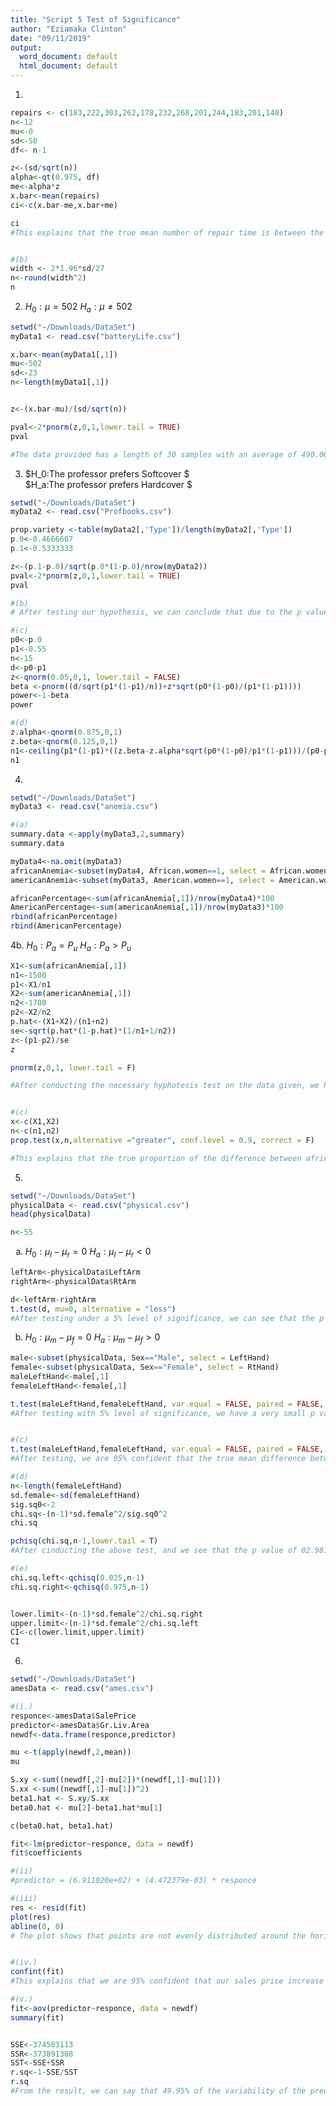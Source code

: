 ```yaml
---
title: "Script 5 Test of Significance"
author: "Eziamaka Clinton"
date: "09/11/2019"
output:
  word_document: default
  html_document: default
---
```

1.
```r
repairs <- c(183,222,303,262,178,232,268,201,244,183,201,140)
n<-12
mu<-0
sd<-50
df<- n-1

z<-(sd/sqrt(n))
alpha<-qt(0.975, df)
me<-alpha*z
x.bar<-mean(repairs)
ci<-c(x.bar-me,x.bar+me)

ci
#This explains that the true mean number of repair time is between the intervals 186.3148 and 249.8518


#(b)
width <- 2*1.96*sd/27
n<-round(width^2)
n

```

2.
$H_0:\mu=502$
$H_a:\mu\ne502$
```r
setwd("~/Downloads/DataSet")
myData1 <- read.csv("batteryLife.csv")

x.bar<-mean(myData1[,1])
mu<-502
sd<-23
n<-length(myData1[,1])


z<-(x.bar-mu)/(sd/sqrt(n))

pval<-2*pnorm(z,0,1,lower.tail = TRUE)
pval

#The data provided has a length of 30 samples with an average of 490.0667 and after conducling my hypothesis test at 5% level of significance,we have a pvalue of 0.004485 which is lower than 0.05. So we reject the null hypothesis and conclude that the manufactueres claim that the battery mean life is 502 days is false. 
```

3.
$H_0:The\ professor\ prefers\ Softcover $
$H_a:The\ professor\ prefers\ Hardcover $

```r
setwd("~/Downloads/DataSet")
myData2 <- read.csv("Profbooks.csv")

prop.variety <-table(myData2[,'Type'])/length(myData2[,'Type'])
p.0<-0.4666667
p.1<-0.5333333

z<-(p.1-p.0)/sqrt(p.0*(1-p.0)/nrow(myData2))
pval<-2*pnorm(z,0,1,lower.tail = TRUE)
pval

#(b)
# After testing our hypothesis, we can conclude that due to the p value being 1.395227 is large,so we fail to reject the null hyphothesis. And conclude that the professor does not significantly prefer the hardcover books.

#(c)
p0<-p.0
p1<-0.55
n<-15
d<-p0-p1
z<-qnorm(0.05,0,1, lower.tail = FALSE)
beta <-pnorm((d/sqrt(p1*(1-p1)/n))+z*sqrt(p0*(1-p0)/(p1*(1-p1))))
power<-1-beta
power

#(d)
z.alpha<-qnorm(0.875,0,1)
z.beta<-qnorm(0.125,0,1)
n1<-ceiling(p1*(1-p1)*((z.beta-z.alpha*sqrt(p0*(1-p0)/p1*(1-p1)))/(p0-p1))^2)
n1

```

4.
```r
setwd("~/Downloads/DataSet")
myData3 <- read.csv("anemia.csv")

#(a)
summary.data <-apply(myData3,2,summary)
summary.data

myData4<-na.omit(myData3)
africanAnemia<-subset(myData4, African.women==1, select = African.women) 
americanAnemia<-subset(myData3, American.women==1, select = American.women)

africanPercentage<-sum(africanAnemia[,1])/nrow(myData4)*100
AmericanPercentage<-sum(americanAnemia[,1])/nrow(myData3)*100
rbind(africanPercentage)
rbind(AmericanPercentage)

```

4b.
$H_0:P_a=P_u$
$H_a:P_a>P_u$
```r
X1<-sum(africanAnemia[,1])
n1<-1500
p1<-X1/n1
X2<-sum(americanAnemia[,1])
n2<-1700
p2<-X2/n2
p.hat<-(X1+X2)/(n1+n2)
se<-sqrt(p.hat*(1-p.hat)*(1/n1+1/n2))
z<-(p1-p2)/se
z

pnorm(z,0,1, lower.tail = F)

#After conducting the necessary hyphotesis test on the data given, we have a very small p value of 1.032481e-54. So we reject the null hyphotesis and conclude that the proportion of african women(Pa) suffering from amnesia is higher than that of american women(Pu)


#(c)
x<-c(X1,X2)
n<-c(n1,n2)
prop.test(x,n,alternative ="greater", conf.level = 0.9, correct = F)

#This explains that the true proportion of the difference between african and american women who have anemia lies between the intervals 0.2307886 and 1.

```

5.
```r
setwd("~/Downloads/DataSet")
physicalData <- read.csv("physical.csv")
head(physicalData) 

n<-55
```
a.
$H_0:\mu_l-\mu_r=0$
$H_a:\mu_l-\mu_r<0$
```r
leftArm<-physicalData$LeftArm
rightArm<-physicalData$RtArm

d<-leftArm-rightArm
t.test(d, mu=0, alternative = "less")
#After testing under a 5% level of significance, we can see that the p value of 0.4948 is greater that 0.05, so we fail to reject the null hyphotesis and conclude that there is no significant difference between the left and right arm.
```

b.
$H_0:\mu_m-\mu_f=0$
$H_a:\mu_m-\mu_f>0$
```r
male<-subset(physicalData, Sex=="Male", select = LeftHand)
female<-subset(physicalData, Sex=="Female", select = RtHand)
maleLeftHand<-male[,1]
femaleLeftHand<-female[,1]

t.test(maleLeftHand,femaleLeftHand, var.equal = FALSE, paired = FALSE, alternative = "greater")
#After testing with 5% level of significance, we have a very small p value of 7.173e-05  which is less than 0.05, so we reject the null hyphotesis and conclude that there is a significant difference in the average length in male left hand and female left hand.


#(c)
t.test(maleLeftHand,femaleLeftHand, var.equal = FALSE, paired = FALSE, conf.level = 0.95)
#After testing, we are 95% confident that the true mean difference between the male left hand and the female left hand lies between the intervals 0.6827378 and 1.9425955. 

#(d)
n<-length(femaleLeftHand)
sd.female<-sd(femaleLeftHand)
sig.sq0<-2
chi.sq<-(n-1)*sd.female^2/sig.sq0^2
chi.sq

pchisq(chi.sq,n-1,lower.tail = T)
#After cinducting the above test, and we see that the p value of 02.981696e-07 is less than 0.05. So we reject the null hyphotesis and conclude that the variability of the length of left hand for female is less than 2.

#(e)
chi.sq.left<-qchisq(0.025,n-1)
chi.sq.right<-qchisq(0.975,n-1)


lower.limit<-(n-1)*sd.female^2/chi.sq.right
upper.limit<-(n-1)*sd.female^2/chi.sq.left
CI<-c(lower.limit,upper.limit)
CI
```

6.
```r
setwd("~/Downloads/DataSet")
amesData <- read.csv("ames.csv")

#(i.)
responce<-amesData$SalePrice
predictor<-amesData$Gr.Liv.Area
newdf<-data.frame(responce,predictor)

mu <-t(apply(newdf,2,mean))
mu

S.xy <-sum((newdf[,2]-mu[2])*(newdf[,1]-mu[1]))
S.xx <-sum((newdf[,1]-mu[1])^2)
beta1.hat <- S.xy/S.xx
beta0.hat <- mu[2]-beta1.hat*mu[1]

c(beta0.hat, beta1.hat)

fit<-lm(predictor~responce, data = newdf)
fit$coefficients

#(ii)
#predictor = (6.911020e+02) + (4.472379e-03) * responce

#(iii)
res <- resid(fit)
plot(res)
abline(0, 0)
# The plot shows that points are not evenly distributed around the horizontal line through zero. This property shows us that it is not normally distributed. 


#(iv.)
confint(fit)
#This explains that we are 95% confident that our sales price increase by 1, there Gr.Liv.Area will increase on average by  4.310167e-03 to 0.00463459. 

#(v.)
fit<-aov(predictor~responce, data = newdf)
summary(fit)


SSE<-374583113
SSR<-373891308 
SST<-SSE+SSR
r.sq<-1-SSE/SST
r.sq
#From the result, we can say that 49.95% of the variability of the predictor is explained by the responce variable.
```